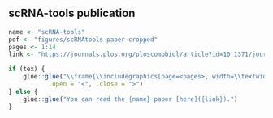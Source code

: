 ## scRNA-tools publication

```r
name <- "scRNA-tools"
pdf <- "figures/scRNAtools-paper-cropped"
pages <- 1:14
link <- "https://journals.plos.org/ploscompbiol/article?id=10.1371/journal.pcbi.1006245"

if (tex) {
    glue::glue("\\frame{\\includegraphics[page=<pages>, width=\\textwidth]{<pdf>}}",
           .open = "<", .close = ">")
} else {
    glue::glue("You can read the {name} paper [here]({link}).")
}
```
